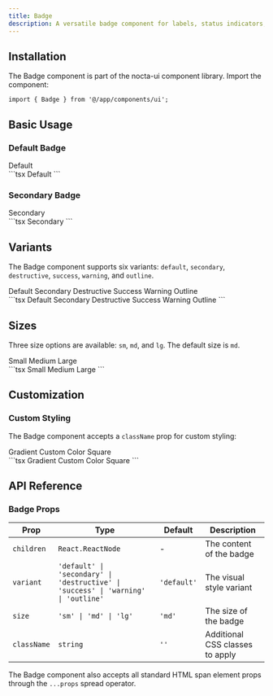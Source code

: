 ```yaml
---
title: Badge
description: A versatile badge component for labels, status indicators, and tags with multiple variants, sizes and dark mode support
---
```



## Installation

The Badge component is part of the nocta-ui component library. Import the component:

```tsx
import { Badge } from '@/app/components/ui';
```

## Basic Usage

### Default Badge

<DocsTabs defaultValue="preview">
  <DocsTab value="preview" title="Preview">
    <div className="my-6">
      <Badge>Default</Badge>
    </div>
  </DocsTab>
  <DocsTab value="code" title="Code">
    ```tsx
    <Badge>Default</Badge>
    ```
  </DocsTab>
</DocsTabs>

### Secondary Badge

<DocsTabs defaultValue="preview">
  <DocsTab value="preview" title="Preview">
    <div className="my-6">
      <Badge variant="secondary">Secondary</Badge>
    </div>
  </DocsTab>
  <DocsTab value="code" title="Code">
    ```tsx
    <Badge variant="secondary">Secondary</Badge>
    ```
  </DocsTab>
</DocsTabs>

## Variants

The Badge component supports six variants: `default`, `secondary`, `destructive`, `success`, `warning`, and `outline`.

<DocsTabs defaultValue="preview">
  <DocsTab value="preview" title="Preview">
    <div className="my-6 flex flex-wrap gap-3">
      <Badge variant="default">Default</Badge>
      <Badge variant="secondary">Secondary</Badge>
      <Badge variant="destructive">Destructive</Badge>
      <Badge variant="success">Success</Badge>
      <Badge variant="warning">Warning</Badge>
      <Badge variant="outline">Outline</Badge>
    </div>
  </DocsTab>
  <DocsTab value="code" title="Code">
    ```tsx
    <Badge variant="default">Default</Badge>
    <Badge variant="secondary">Secondary</Badge>
    <Badge variant="destructive">Destructive</Badge>
    <Badge variant="success">Success</Badge>
    <Badge variant="warning">Warning</Badge>
    <Badge variant="outline">Outline</Badge>
    ```
  </DocsTab>
</DocsTabs>

## Sizes

Three size options are available: `sm`, `md`, and `lg`. The default size is `md`.

<DocsTabs defaultValue="preview">
  <DocsTab value="preview" title="Preview">
    <div className="my-6 flex flex-wrap items-center gap-3">
      <Badge size="sm">Small</Badge>
      <Badge size="md">Medium</Badge>
      <Badge size="lg">Large</Badge>
    </div>
  </DocsTab>
  <DocsTab value="code" title="Code">
    ```tsx
    <Badge size="sm">Small</Badge>
    <Badge size="md">Medium</Badge>
    <Badge size="lg">Large</Badge>
    ```
  </DocsTab>
</DocsTabs>

## Customization

### Custom Styling

The Badge component accepts a `className` prop for custom styling:

<DocsTabs defaultValue="preview">
  <DocsTab value="preview" title="Preview">
    <div className="my-6 flex flex-wrap gap-3">
      <Badge className="bg-gradient-to-r from-purple-500 to-pink-500 text-white">Gradient</Badge>
      <Badge className="bg-blue-500 text-white shadow-lg">Custom Color</Badge>
      <Badge className="rounded-sm">Square</Badge>
    </div>
  </DocsTab>
  <DocsTab value="code" title="Code">
    ```tsx
    <Badge className="bg-gradient-to-r from-purple-500 to-pink-500 text-white">
      Gradient
    </Badge>
    <Badge className="bg-blue-500 text-white shadow-lg">
      Custom Color
    </Badge>
    <Badge className="rounded-sm">
      Square
    </Badge>
    ```
  </DocsTab>
</DocsTabs>

## API Reference

### Badge Props

| Prop | Type | Default | Description |
|------|------|---------|-------------|
| `children` | `React.ReactNode` | - | The content of the badge |
| `variant` | `'default' \| 'secondary' \| 'destructive' \| 'success' \| 'warning' \| 'outline'` | `'default'` | The visual style variant |
| `size` | `'sm' \| 'md' \| 'lg'` | `'md'` | The size of the badge |
| `className` | `string` | `''` | Additional CSS classes to apply |

The Badge component also accepts all standard HTML span element props through the `...props` spread operator. 
